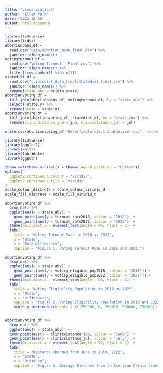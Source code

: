 ```yaml
---
title: "visualizations"
author: "Ellen Park"
date: "2022-12-08"
output: html_document
---
```


```r
library(tidyverse) 
library(tidyr)
abortionbans_df = 
  read.csv("Data/abortion_bans_final.csv") %>% 
  janitor::clean_names() 
votingturnout_df = 
  read.csv("Voting Turnout - Final.csv") %>% 
  janitor::clean_names() %>% 
  filter(!row_number() %in% c(1))
statedist_df = 
  read.csv("clinicdist_data_final/statedist_final.csv") %>% 
  janitor::clean_names() %>% 
  rename(state_abv = origin_state)
abortionvoting_df =
  full_join(abortionbans_df, votingturnout_df, by = "state_abv") %>% 
  select(-state.y) %>% 
  rename(state = state.x)
abortionvoting_df =
  full_join(abortionvoting_df, statedist_df, by = "state_abv") %>% 
  rename(clinicdistance_jun = jun, clinicdistance_jul = jul)
  
write.csv(abortionvoting_df,"Data/finalprojectfinaldataset.csv", row.names = FALSE)
```

```r
library(tidyverse)
library(ggplot2)
library(knitr)
library(lubridate)
library(ggpubr)
```


```r
theme_set(theme_minimal() + theme(legend.position = "bottom"))
options(
  ggplot2.continuous.colour = "viridis",
  ggplot2.continuous.fill = "viridis"
)
scale_colour_discrete = scale_colour_viridis_d
scale_fill_discrete = scale_fill_viridis_d
```


```r
abortionvoting_df %>%
  drop_na() %>%
  ggplot(aes(x = state_abv)) +
    geom_point(aes(y = turnout_rate2018, colour = "2018")) +
    geom_point(aes(y = turnout_rate2022, colour = "2022")) +
  theme(axis.text.x = element_text(angle = 90, hjust = 1)) +
  labs(
    title = "Voting Turnout Rate in 2018 vs 2022",
    x = "State",
    y = "Rate Difference",
    caption = "Figure 1. Voting Turnout Rate in 2018 and 2022.")
```

```r
abortionvoting_df %>%
  drop_na() %>%
  ggplot(aes(x = state_abv)) +
    geom_point(aes(y = voting_eligible_pop2018, colour = "2018")) +
    geom_point(aes(y = voting_eligible_pop2022, colour = "2022")) +
  theme(axis.text.x = element_text(angle = 90, hjust = 1)) +
  labs(
    title = "Voting Eligibility Population in 2018 vs 2022",
    x = "State",
    y = "Difference",
    caption = "Figure 2. Voting Eligibility Population in 2018 and 2022.")
    scale_y_continuous(breaks = c(-250000, 0, 250000, 500000, 750000))
    
```
```r
abortionvoting_df %>%
  drop_na() %>%
  ggplot(aes(x = state_abv)) +
  geom_point(aes(y = clinicdistance_jun, colour = "June")) +
  geom_point(aes(y = clinicdistance_jul, colour = "July")) +
  theme(axis.text.x = element_text(angle = 90, hjust = 1)) +
  labs(
    title = "Distance Changed from June to July, 2022",
    x = "State",
    y = "Distance",
    caption = "Figure 3. Average Distance from an Abortion Clinic from June to July after Overturn of Roe vs. Wade.")
```